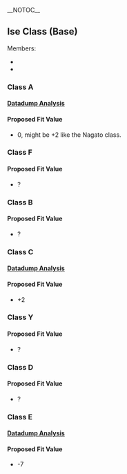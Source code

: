 __NOTOC__
==Ise Class (Base)==
Members:
* {{ShipLink|Ise}}
* {{ShipLink|Hyuuga}}

{{Clear}}
===Class A===
====[https://docs.google.com/spreadsheets/d/1uV4MVs0uz5CicCdO6vunu5JFI8oZO7V38TCMO2BHSMY/edit#gid=532164406 Datadump Analysis]====
{{FitData
|ship = Ise
|lvl = 99
|equip = 4x 35.6cm
|morale = Red
|acc = 0
|luck = 15
|target = Destroyer Ha-Class
|CL0 = 253
|CL1 = 193
|CL2 = 0
|hit = 43.27%
|interval = 2.35%
|calculated = 41.96%
|difference = (1.31%)
|note = For some reason, it almost seems as if the fit bonus is nonexistent. As the data sample is low, I also have doubts on how much faith I am willing to put onto this data dump.
}}

{{Clear}}
====Proposed Fit Value====
* 0, might be +2 like the Nagato class.

{{Clear}}
===Class F===

{{Clear}}
====Proposed Fit Value====
* ?

{{Clear}}
===Class B===

{{Clear}}
====Proposed Fit Value====
* ?

{{Clear}}
===Class C===
====[https://docs.google.com/spreadsheets/d/1uV4MVs0uz5CicCdO6vunu5JFI8oZO7V38TCMO2BHSMY/edit#gid=320683298 Datadump Analysis]====
{{FitData
|ship = Ise
|lvl = 99
|equip = 41cm
|morale = Red
|acc = 0
|luck = 15
|target = Light Cruiser Ho-Class
|CL0 = 241
|CL1 = 210
|CL2 = 0
|hit = 46.56%
|interval = 2.35%
|calculated = 43.13%
|difference = 3.43%
|note = Fit bonus seems to be close to +1 or +2. Assuming +2 for now, as it is more common.
}}

{{Clear}}
====Proposed Fit Value====
* +2

{{Clear}}
===Class Y===

{{Clear}}
====Proposed Fit Value====
* ?

{{Clear}}
===Class D===

{{Clear}}
====Proposed Fit Value====
* ?

{{Clear}}
===Class E===
====[https://docs.google.com/spreadsheets/d/1uV4MVs0uz5CicCdO6vunu5JFI8oZO7V38TCMO2BHSMY/edit#gid=320683298 Datadump Analysis]====
{{FitData
|ship = Ise
|lvl = 99
|equip = 4x 46cm
|morale = Red
|acc = 0
|luck = 15
|target = Light Cruiser Ho-Class
|CL0 = 345
|CL1 = 126
|CL2 = 0
|hit = 26.75%
|interval = 2.04%
|calculated = 43.13%
|difference = (-16.38%)
|note = Penalty seems to be close to -8, but -7 is not impossible. Assuming -7 for now, due to it being more common.
}}

{{Clear}}
====Proposed Fit Value====
* -7

{{Clear}}